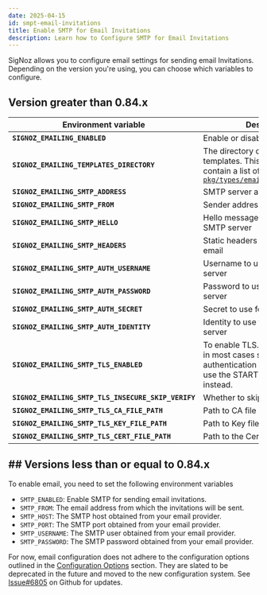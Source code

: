 ```yaml
---
date: 2025-04-15
id: smpt-email-invitations
title: Enable SMTP for Email Invitations
description: Learn how to Configure SMTP for Email Invitations
---
```


SigNoz allows you to configure email settings for sending email Invitations. Depending on the version you're using, you can choose which variables to configure.


## Version greater than 0.84.x

| Environment variable                                | Description                                                                                                                                |
| --------------------------------------------------- | ------------------------------------------------------------------------------------------------------------------------------------------ |
| **`SIGNOZ_EMAILING_ENABLED`**                       | Enable or disable emailing                                                                                                                 |
| **`SIGNOZ_EMAILING_TEMPLATES_DIRECTORY`**           | The directory containing the email templates. This directory should contain a list of files defined at [`pkg/types/emailtypes/template.go`](https://github.com/SigNoz/signoz/blob/9e13245d1b2781a193b718b6ca43d79691b82df2/pkg/types/emailtypes/template.go) |
| **`SIGNOZ_EMAILING_SMTP_ADDRESS`**                  | SMTP server address (host:port)                                                                                                           |
| **`SIGNOZ_EMAILING_SMTP_FROM`**                     | Sender address                                                                                                                             |
| **`SIGNOZ_EMAILING_SMTP_HELLO`**                    | Hello message to use for the SMTP server                                                                                                   |
| **`SIGNOZ_EMAILING_SMTP_HEADERS`**                  | Static headers to send with the email                                                                                                      |
| **`SIGNOZ_EMAILING_SMTP_AUTH_USERNAME`**            | Username to use for the SMTP server                                                                                                        |
| **`SIGNOZ_EMAILING_SMTP_AUTH_PASSWORD`**            | Password to use for the SMTP server                                                                                                        |
| **`SIGNOZ_EMAILING_SMTP_AUTH_SECRET`**              | Secret to use for the SMTP server                                                                                                          |
| **`SIGNOZ_EMAILING_SMTP_AUTH_IDENTITY`**            | Identity to use for the SMTP server                                                                                                        |
| **`SIGNOZ_EMAILING_SMTP_TLS_ENABLED`**              | To enable TLS. It should be false in most cases since the authentication mechanism should use the STARTTLS extension instead.              |
| **`SIGNOZ_EMAILING_SMTP_TLS_INSECURE_SKIP_VERIFY`** | Whether to skip TLS verification                                                                                                           |
| **`SIGNOZ_EMAILING_SMTP_TLS_CA_FILE_PATH`**         | Path to CA file                                                                                                                            |
| **`SIGNOZ_EMAILING_SMTP_TLS_KEY_FILE_PATH`**        | Path to Key file                                                                                                                           |
| **`SIGNOZ_EMAILING_SMTP_TLS_CERT_FILE_PATH`**       | Path to the Certificate file                                                                                                               |

## ## Versions less than or equal to 0.84.x

To enable email, you need to set the following environment variables

- `SMTP_ENABLED`: Enable SMTP for sending email invitations.
- `SMTP_FROM`: The email address from which the invitations will be sent.
- `SMTP_HOST`: The SMTP host obtained from your email provider.
- `SMTP_PORT`: The SMTP port obtained from your email provider.
- `SMTP_USERNAME`: The SMTP user obtained from your email provider.
- `SMTP_PASSWORD`: The SMTP password obtained from your email provider.

<Admonition type="warning">

For now, email configuration does not adhere to the configuration options outlined in the [Configuration Options](#configuration-options) section. They are slated to be deprecated in the future and moved to the new configuration system. See [Issue#6805](https://github.com/SigNoz/signoz/issues/6805) on Github for updates.

</Admonition>